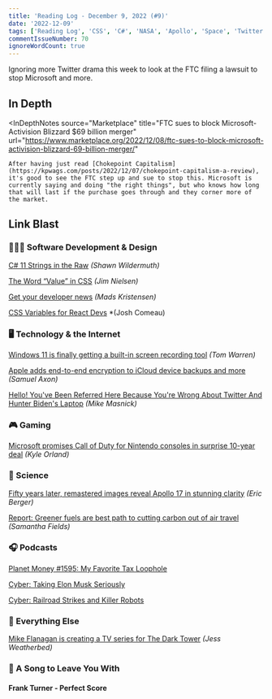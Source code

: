 ```yaml
---
title: 'Reading Log - December 9, 2022 (#9)'
date: '2022-12-09'
tags: ['Reading Log', 'CSS', 'C#', 'NASA', 'Apollo', 'Space', 'Twitter', 'Microsoft', 'Activision', 'Windows', 'Apple']
commentIssueNumber: 70
ignoreWordCount: true
---
```


Ignoring more Twitter drama this week to look at the FTC filing a lawsuit to stop Microsoft and more.

## In Depth

<InDepthNotes
    source="Marketplace"
    title="FTC sues to block Microsoft-Activision Blizzard $69 billion merger"
    url="https://www.marketplace.org/2022/12/08/ftc-sues-to-block-microsoft-activision-blizzard-69-billion-merger/"
>
    After having just read [Chokepoint Capitalism](https://kpwags.com/posts/2022/12/07/chokepoint-capitalism-a-review), it's good to see the FTC step up and sue to stop this. Microsoft is currently saying and doing "the right things", but who knows how long that will last if the purchase goes through and they corner more of the market.
</InDepthNotes>

## Link Blast

### 👨🏼‍💻 Software Development & Design

[C# 11 Strings in the Raw](https://wildermuth.com/2022/11/26/csharp-11-strings-in-the-raw/) *(Shawn Wildermuth)*

[The Word “Value” in CSS](https://blog.jim-nielsen.com/2022/the-word-value-in-css/) *(Jim Nielsen)*

[Get your developer news](https://devblogs.microsoft.com/visualstudio/get-your-developer-news/) *(Mads Kristensen)*

[CSS Variables for React Devs](https://www.joshwcomeau.com/css/css-variables-for-react-devs/) *(Josh Comeau)

### 🖥 Technology & the Internet

[Windows 11 is finally getting a built-in screen recording tool](https://www.theverge.com/2022/12/8/23500753/microsoft-windows-11-screen-recorder-snipping-tool) *(Tom Warren)*

[Apple adds end-to-end encryption to iCloud device backups and more](https://arstechnica.com/gadgets/2022/12/apple-adds-end-to-end-encryption-to-icloud-device-backups-and-more/) *(Samuel Axon)*

[Hello! You've Been Referred Here Because You're Wrong About Twitter And Hunter Biden's Laptop](https://www.techdirt.com/2022/12/07/hello-youve-been-referred-here-because-youre-wrong-about-twitter-and-hunter-bidens-laptop/) *(Mike Masnick)*

### 🎮 Gaming

[Microsoft promises Call of Duty for Nintendo consoles in surprise 10-year deal](https://arstechnica.com/gaming/2022/12/microsoft-promises-call-of-duty-for-nintendo-consoles-in-surprise-10-year-deal/)  *(Kyle Orland)*

### 🔬 Science

[Fifty years later, remastered images reveal Apollo 17 in stunning clarity](https://arstechnica.com/science/2022/12/fifty-years-later-remastered-images-reveal-apollo-17-in-stunning-clarity/) *(Eric Berger)*

[Report: Greener fuels are best path to cutting carbon out of air travel](https://www.marketplace.org/2022/12/08/report-greener-fuels-are-best-path-to-cutting-carbon-out-of-air-travel/) *(Samantha Fields)*

### 🎧 Podcasts

[Planet Money #1595: My Favorite Tax Loophole](https://www.npr.org/2022/12/02/1140465961/tax-loophole-internal-revenue-service-avoidance-evasion)

[Cyber: Taking Elon Musk Seriously](https://play.acast.com/s/cyber/taking-elon-musk-seriously)

[Cyber: Railroad Strikes and Killer Robots](https://play.acast.com/s/cyber/railroad-strikes-and-killer-robots)

### 🎒 Everything Else

[Mike Flanagan is creating a TV series for The Dark Tower](https://www.theverge.com/2022/12/8/23500305/the-dark-tower-tv-series-mike-flanagan-stephen-king-amazon) *(Jess Weatherbed)*

### 🎵 A Song to Leave You With

#### Frank Turner - Perfect Score

<YouTubeEmbed
    id="xtkK9izzJGo"
    title="Frank Turner - Perfect Score"
/>
